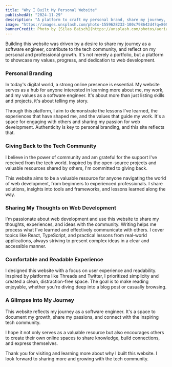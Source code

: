 ```yaml
---
title: "Why I Built My Personal Website"
publishedAt: "2024-11-29"
description: "A platform to craft my personal brand, share my journey, and contribute to the tech community."
image: "https://images.unsplash.com/photo-1559628233-100c798642d4?q=80&w=2540&auto=format&fit=crop&ixlib=rb-4.0.3&ixid=M3wxMjA3fDB8MHxwaG90by1wYWdlfHx8fGVufDB8fHx8fA%3D%3D"
bannerCredit: Photo by [Silas Baisch](https://unsplash.com/photos/aerial-view-of-ricefield-PvBECXDZw84)
---
```


Building this website was driven by a desire to share my journey as a software engineer, contribute to the tech community, and reflect on my personal and professional growth. It's not merely a portfolio, but a platform to showcase my values, progress, and dedication to web development.

### Personal Branding

In today's digital world, a strong online presence is essential. My website serves as a hub for anyone interested in learning more about me, my work, and my values as a software engineer. It's about more than just listing skills and projects, it's about telling my story.

Through this platform, I aim to demonstrate the lessons I've learned, the experiences that have shaped me, and the values that guide my work. It's a space for engaging with others and sharing my passion for web development. Authenticity is key to personal branding, and this site reflects that.

### Giving Back to the Tech Community

I believe in the power of community and am grateful for the support I've received from the tech world. Inspired by the open-source projects and valuable resources shared by others, I'm committed to giving back.

This website aims to be a valuable resource for anyone navigating the world of web development, from beginners to experienced professionals. I share solutions, insights into tools and frameworks, and lessons learned along the way.

### Sharing My Thoughts on Web Development

I'm passionate about web development and use this website to share my thoughts, experiences, and ideas with the community. Writing helps me process what I've learned and effectively communicate with others. I cover topics like React, TypeScript, and practical lessons from real-world applications, always striving to present complex ideas in a clear and accessible manner.

### Comfortable and Readable Experience

I designed this website with a focus on user experience and readability. Inspired by platforms like Threads and Twitter, I prioritized simplicity and created a clean, distraction-free space. The goal is to make reading enjoyable, whether you're diving deep into a blog post or casually browsing.

### A Glimpse Into My Journey

This website reflects my journey as a software engineer. It's a space to document my growth, share my passions, and connect with the inspiring tech community.

I hope it not only serves as a valuable resource but also encourages others to create their own online spaces to share knowledge, build connections, and express themselves.

Thank you for visiting and learning more about why I built this website. I look forward to sharing more and growing with the tech community.
